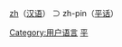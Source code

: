 [[:Category:zh_使用者|zh]]（[[汉语|汉语]]） ⊃ zh-pin（[[平话|平话]]）

{{Babels|zh-pin|nativename=平话|zhname=平话|wikipedia=none}}

[[Category:用户语言|Category:用户语言]]
[[Category:Zh_使用者|平]]